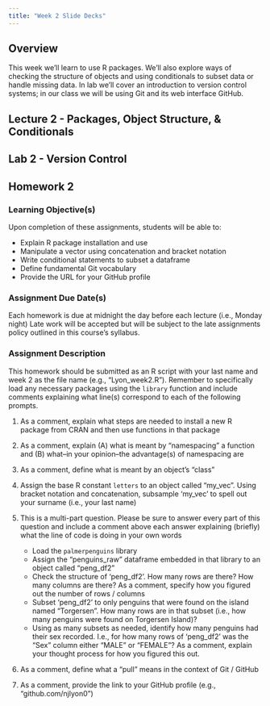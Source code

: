 ```yaml
---
title: "Week 2 Slide Decks"
---
```


## Overview

This week we'll learn to use R packages. We'll also explore ways of checking the structure of objects and using conditionals to subset data or handle missing data. In lab we'll cover an introduction to version control systems; in our class we will be using Git and its web interface GitHub.

## Lecture 2 - Packages, Object Structure, & Conditionals



## Lab 2 - Version Control



## Homework 2

### Learning Objective(s)

Upon completion of these assignments, students will be able to:

-	Explain R package installation and use
-	Manipulate a vector using concatenation and bracket notation
-	Write conditional statements to subset a dataframe
-	Define fundamental Git vocabulary
-	Provide the URL for your GitHub profile 

### Assignment Due Date(s)

Each homework is due at midnight the day before each lecture (i.e., Monday night) Late work will be accepted but will be subject to the late assignments policy outlined in this course's syllabus.

### Assignment Description

This homework should be submitted as an R script with your last name and week 2 as the file name (e.g., "Lyon_week2.R"). Remember to specifically load any necessary packages using the `library` function and include comments explaining what line(s) correspond to each of the following prompts.

1. As a comment, explain what steps are needed to install a new R package from CRAN and then use functions in that package

2. As a comment, explain (A) what is meant by "namespacing" a function and (B) what–in your opinion–the advantage(s) of namespacing are

3. As a comment, define what is meant by an object's "class"

4. Assign the base R constant `letters` to an object called "my_vec". Using bracket notation and concatenation, subsample 'my_vec' to spell out your surname (i.e., your last name)

5. This is a multi-part question. Please be sure to answer every part of this question and include a comment above each answer explaining (briefly) what the line of code is doing in your own words
    - Load the `palmerpenguins` library
    - Assign the "penguins_raw" dataframe embedded in that library to an object called "peng_df2"
    - Check the structure of 'peng_df2'. How many rows are there? How many columns are there? As a comment, specify how you figured out the number of rows / columns
    - Subset 'peng_df2' to only penguins that were found on the island named "Torgersen". How many rows are in that subset (i.e., how many penguins were found on Torgersen Island)?
    - Using as many subsets as needed, identify how many penguins had their sex recorded. I.e., for how many rows of 'peng_df2' was the "Sex" column either "MALE" or "FEMALE"? As a comment, explain your thought process for how you figured this out.

6. As a comment, define what a "pull" means in the context of Git / GitHub

7. As a comment, provide the link to your GitHub profile (e.g., "github.com/njlyon0")
